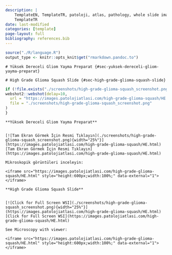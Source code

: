 ```yaml
---
description: |
    TemplateEN, TemplateTR, patoloji, atlas, pathology, whole slide image
    TemplateTR
date: last-modified
categories: [template]
page-layout: full
bibliography: references.bib
---
```


```r
source("./R/language.R")
output_type <- knitr::opts_knit$get("rmarkdown.pandoc.to")
```

```asis
# Yüksek Dereceli Gliom Yayma Preparat {#sec-yuksek-dereceli-gliom-yayma-preparat}
```

```asis
# High Grade Glioma Squash Slide {#sec-high-grade-glioma-squash-slide}
```

```r
if (!file.exists("./screenshots/high-grade-glioma-squash_screenshot.png")) {
webshot2::webshot(delay=10,
  url = "https://images.patolojiatlasi.com/high-grade-glioma-squash/HE.html",
  file = "./screenshots/high-grade-glioma-squash_screenshot.png"
)
}
```

```asis

**Yüksek Dereceli Gliom Yayma Preparat**


[![Tam Ekran Görmek İçin Resmi Tıklayın](./screenshots/high-grade-glioma-squash_screenshot.png){width="25%"}](https://images.patolojiatlasi.com/high-grade-glioma-squash/HE.html) [Tam Ekran Görmek İçin Resmi Tıklayın](https://images.patolojiatlasi.com/high-grade-glioma-squash/HE.html)

```


```asis

Mikroskopik görüntüleri inceleyin:

<iframe src="https://images.patolojiatlasi.com/high-grade-glioma-squash/HE.html" style="height:600px;width:100%;" data-external="1"></iframe>

```

```asis

**High Grade Glioma Squash Slide**


[![Click for Full Screen WSI](./screenshots/high-grade-glioma-squash_screenshot.png){width="25%"}](https://images.patolojiatlasi.com/high-grade-glioma-squash/HE.html) [Click for Full Screen WSI](https://images.patolojiatlasi.com/high-grade-glioma-squash/HE.html)

```

```asis

See Microscopy with viewer: 

<iframe src="https://images.patolojiatlasi.com/high-grade-glioma-squash/HE.html" style="height:600px;width:100%;" data-external="1"></iframe>

```
